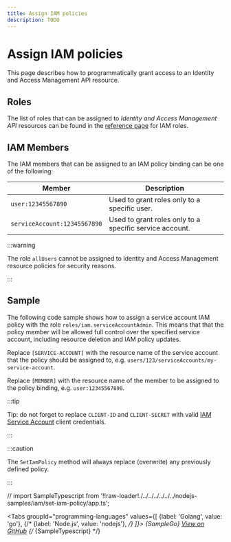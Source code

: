 ```yaml
---
title: Assign IAM policies
description: TODO
---
```


# Assign IAM policies

This page describes how to programmatically grant access to an Identity and Access Management API resource.

## Roles

The list of roles that can be assigned to _Identity and Access Management API_ resources can be found in the [reference page](/iam/docs/reference/iam/roles) for IAM roles.

## IAM Members

The IAM members that can be assigned to an IAM policy binding can be one of the following:

| Member | Description |
| --- | --- |
| `user:12345567890` | Used to grant roles only to a specific user. |
| `serviceAccount:12345567890` | Used to grant roles only to a specific service account. |

:::warning

The role `allUsers` cannot be assigned to Identity and Access Management resource policies for security reasons.

:::

## Sample

The following code sample shows how to assign a service account IAM policy with the role `roles/iam.serviceAccountAdmin`. This means that that the policy member will be allowed full control over the specified service account, including resource deletion and IAM policy updates.

Replace `[SERVICE-ACCOUNT]` with the resource name of the service account that the policy should be assigned to, e.g. `users/123/serviceAccounts/my-service-account`.

Replace `[MEMBER]` with the resource name of the member to be assigned to the policy binding, e.g. `user:12345567890`.

:::tip

Tip: do not forget to replace `CLIENT-ID` and `CLIENT-SECRET` with valid [IAM Service Account](/authentication/service-accounts) client credentials.

:::

:::caution

The `SetIamPolicy` method will always replace (overwrite) any previously defined policy.

:::

// import SampleTypescript from '!!raw-loader!./../../../../../../nodejs-samples/iam/set-iam-policy/app.ts';


<Tabs
  groupId="programming-languages"
  values={[
    {label: 'Golang', value: 'go'},
    {/* {label: 'Node.js', value: 'nodejs'}, */}
  ]}>
  <TabItem value="go">
    <CodeBlock language="go">
      {SampleGo}
    </CodeBlock>
    <a href="https://github.com/animeapis/golang-samples/blob/master/iam/set-iam-policy/main.go">View on GitHub</a>
  </TabItem>
  {/* <TabItem value="nodejs">
    <CodeBlock language="typescript">
      {SampleTypescript}
    </CodeBlock>
  </TabItem> */}
</Tabs>
